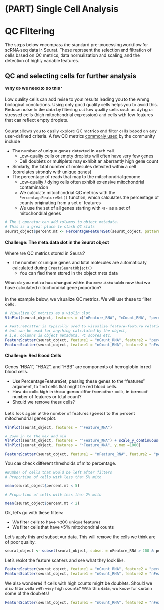 # (PART) Single Cell Analysis {-}  


# QC Filtering {#qc}


<!-- Discuss counts per cell/gene and make plots -->
<!-- Discuss that there's no one threshold -->
<!-- everyone pick a threshold and go filter -->
<!-- check numbers of cells. -->
<!-- save your object -->
<!-- (other qc metrics = Mt gene content, cell cycle assignment, low seq diversity e.t.c) -->




The steps below encompass the standard pre-processing workflow for scRNA-seq data in Seurat. These represent the selection and filtration of cells based on QC metrics, data normalization and scaling, and the detection of highly variable features.

## QC and selecting cells for further analysis

#### Why do we need to do this? {- .rational}
Low quality cells can add noise to your results leading you to the wrong biological conclusions. Using only good quality cells helps you to avoid this. Reduce noise in the data by filtering out low quality cells such as dying or stressed cells (high mitochondrial expression) and cells with few features that can reflect empty droplets.

####  {-}


Seurat allows you to easily explore QC metrics and filter cells based on any user-defined criteria. A few QC metrics [commonly used](https://www.ncbi.nlm.nih.gov/pmc/articles/PMC4758103/) by the community include

* The number of unique genes detected in each cell. 
    + Low-quality cells or empty droplets will often have very few genes
    + Cell doublets or multiplets may exhibit an aberrantly high gene count
* Similarly, the total number of molecules detected within a cell (correlates strongly with unique genes)
* The percentage of reads that map to the mitochondrial genome
    + Low-quality / dying cells often exhibit extensive mitochondrial contamination
    + We calculate mitochondrial QC metrics with the `PercentageFeatureSet()` function, which calculates the percentage of counts originating from a set of features
    + We use the set of all genes starting with `MT-` as a set of mitochondrial genes

```r
# The $ operator can add columns to object metadata. 
# This is a great place to stash QC stats
seurat_object$percent.mt <- PercentageFeatureSet(seurat_object, pattern = "^MT-")
```

  

#### Challenge: The meta.data slot in the Seurat object { - .challenge}

Where are QC metrics stored in Seurat?

* The number of unique genes and total molecules are automatically calculated during `CreateSeuratObject()`
    + You can find them stored in the object meta data

What do you notice has changed within the `meta.data` table now that we have calculated mitochondrial gene proportion?

<!-- Imagine that this is the first of several samples in our experiment. Add a `samplename` column to to the `meta.data` table. -->

####  {-}




In the example below, we visualize QC metrics. We will use these to filter cells.

    
```r
# Visualize QC metrics as a violin plot
VlnPlot(seurat_object, features = c("nFeature_RNA", "nCount_RNA", "percent.mt"), ncol = 3)
```

```r
# FeatureScatter is typically used to visualize feature-feature relationships, 
# but can be used for anything calculated by the object, 
# i.e. columns in object metadata, PC scores etc.
FeatureScatter(seurat_object, feature1 = "nCount_RNA", feature2 = "percent.mt") 
FeatureScatter(seurat_object, feature1 = "nCount_RNA", feature2 = "nFeature_RNA") 
```


#### Challenge: Red Blood Cells {- .challenge}

Genes "HBA1", "HBA2", and "HBB" are components of hemoglobin in red blood cells. 

* Use PercentageFeatureSet, passing these genes to the "features" argument, to find cells that might be red blood cells.
* How do cells high in these genes differ from other cells, in terms of number of features or total count?
* Should we remove these cells?

####  {-}



<!-- #### Challenge: Ribosomal gene expression as a QC metric {- .challenge} -->
<!-- Ribosomal gene expression could be another factor to look into your cells within your experiment. -->

<!-- Create more columns of metadata using `PercentageFeatureSet` function, this time search for ribosomal genes. We can  calculate the percentage for the large subunit (RPL) and small subunit (RPS) ribosomal genes.  -->

<!-- Use `FeatureScatter` to plot combinations of metrics available in metadata. How is the mitochondrial gene percentage related to the ribosomal gene percentage? What can you see? Discuss in break out. -->

<!-- <details> -->
<!-- <summary>**Code for challenge**</summary> -->
<!-- Create new meta.data columns to contain percentages of the large and small ribosomal genes. -->

<!-- Then plot a scatter plot with this new data. You should find that the large and small ribosomal subunit genes are correlated within cell.  -->

<!-- What about with mitochondria and gene, feature counts? -->

<!-- These are the cells you may want to exclude. -->
<!-- </details> -->

<!-- <details> -->
<!-- <summary>**Advanced Challenge**</summary> -->
<!-- Highlight cells with very low percentage of ribosomal genes, create a new column in the meta.data table and with `FeatureScatter` make a plot of the RNA count and mitochondrial percentage with the cells with very low ribosomal gene perentage. -->
<!-- </details> -->
<!-- ### { - } --> 

Let's look again at the number of features (genes) to the percent mitochondrial genes plot.

```r
VlnPlot(seurat_object, features = "nFeature_RNA")

# Zoom in to the max and min 
VlnPlot(seurat_object, features = "nFeature_RNA") + scale_y_continuous(limits = c(1000,3000))
VlnPlot(seurat_object, features = "nFeature_RNA", y.max =1000)

FeatureScatter(seurat_object, feature1 = "nFeature_RNA", feature2 = "percent.mt") 
```

You can check different thresholds of mito percentage.

```r
#Number of cells that would be left after filters
# Proportion of cells with less than 5% mito

mean(seurat_object$percent.mt < 5) 

# Proportion of cells with less than 2% mito

mean(seurat_object$percent.mt < 2)
```

Ok, let's go with these filters:

* We filter cells to have >200 unique features
* We filter cells that have >5% mitochondrial counts

Let's apply this and subset our data. This will remove the cells we think are of poor quality. 

```r
seurat_object <- subset(seurat_object, subset = nFeature_RNA > 200 & percent.mt < 5)
```

Let's replot the feature scatters and see what they look like. 

```r
FeatureScatter(seurat_object, feature1 = "nCount_RNA", feature2 = "percent.mt") 
FeatureScatter(seurat_object, feature1 = "nCount_RNA", feature2 = "nFeature_RNA") 
```


We also wondered if cells with high counts might be doublets. Should we also filter cells with very high counts? With this data, we know for certain some of the doublets!

```r
FeatureScatter(seurat_object, feature1 = "nCount_RNA", feature2 = "nFeature_RNA", group.by="multiplets") 
```
